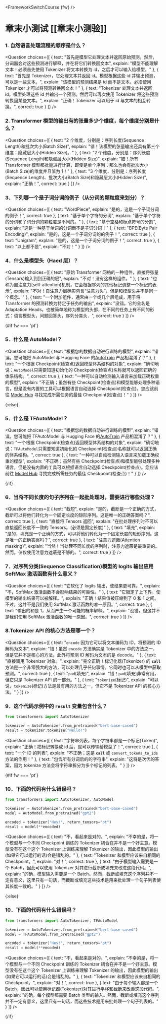 <FrameworkSwitchCourse {fw} />

<!-- DISABLE-FRONTMATTER-SECTIONS -->

# 章末小测试 [[章末小测验]]

<CourseFloatingBanner
    chapter={2}
    classNames="absolute z-10 right-0 top-0"
/>

### 1. 自然语言处理流程的顺序是什么？
<Question
	choices={[
		{
			text: "首先是模型它处理文本并返回原始预测。然后，分词器会对这些预测进行解释，并在将它们转换回文本",
			explain: "模型不能理解文本！必须首先使用 Tokenizer 将文本转换为 id，之后才可以输入给模型。"
		},
		{
			text: "首先是 Tokenizer，它处理文本并返回 id。模型根据这些 id 并输出预测，可以是一些文本。",
			explain: "该模型的预测结果是 id 而不是文本。必须使用 Tokenizer 才可以将预测转换回文本！"
		},
		{
			text: "Tokenizer 处理文本并返回 id。模型处理这些 id 并输出一个预测。然后可以再次使用 Tokenizer 将这些预测转换回某些文本。",
			explain: "正确！Tokenizer 可以用于 id 与文本的相互转换。",
            correct: true
		}
	]}
/>

### 2. Transformer 模型的输出有的张量多少个维度，每个维度分别是什么？
<Question
	choices={[
		{
			text: "2 个维度，分别是：序列长度(Sequence Length)和批次大小(Batch Size)",
			explain: "错！该模型的张量输出还具有第三个维度：隐藏层大小(Hidden Size)。"
		},
		{
			text: "2 个维度，分别是：序列长度(Sequence Length)和隐藏层大小(Hidden Size)",
			explain: "错！所有 Transformer 模型都批量进行计算，即使是单个序列；那么也会有批次大小(Batch Size)的维度并且值为 1！"
		},
		{
			text: "3 个维度，分别是：序列长度(Sequence Length)、批次大小(Batch Size)和隐藏层大小(Hidden Size)",
			explain: "正确！",
            correct: true
		}
	]}
/>

### 3．下列哪一个是子词分词的例子（从分词的颗粒度来划分）？
<Question
	choices={[
		{
			text: "WordPiece",
			explain: "是的，这是一个子词分词的例子！",
            correct: true
		},
		{
			text: "基于单个字符的分词",
			explain: "基于单个字符的分词和子词分词的颗粒度是不同的。"
		},
		{
			text: "基于空格和标点符号的分割",
			explain: "这是一种基于单词的分词而不是子词分词！"
		},
		{
			text: "BPE(Byte Pair Encoding)",
			explain: "是的，这是一个子词分词的的例子！",
            correct: true
        },
		{
			text: "Unigram",
			explain: "是的，这是一个子词分词的例子！",
            correct: true
        },
		{
			text: "以上都不是",
			explain: "不对！"
        }
	]}
/>

### 4．什么是模型头（Haed 层）？
<Question
	choices={[
		{
			text: "原始 Transformer 网络的一种组件，直接将张量(Tensors)输入到到正确的层",
			explain: "不对！没有这样的组件。"
		},
		{
			text: "也称为自注意力(self-attention)机制，它会根据序列的其他标记调整一个标记的表示",
			explain: "不对！自注意力层确实包含“注意力头”，但是和模型头并不是同一个概念。"
		},
		{
			text: "一个附加组件，通常由一个或几个层组成，用于将 Transformer 的预测转换为特定于任务的输出",
			explain: "没错。它的全名是 Adaptation Heads，也被简单地称为模型的头部，在不同的任务上有不同的形式：语言模型头，问题回答头，序列分类头．",
			correct: true
		} 
	]}
/>

{#if fw === 'pt'}
### 5．什么是 AutoModel？
<Question
	choices={[
		{
			text: "根据您的数据自动进行训练的模型",
			explain: "错误。您可能把 AutoModel 与 Hugging Face 的<a href='https://huggingface.co/autotrain'>AutoTrain</a> 产品相混淆了？"
		},
		{
			text: "一个根据 Checkpoint(检查点)返回模型体系结构的对象",
			explain: "确切地说：<code>AutoModel</code>只需要知道初始化的 Checkpoint(检查点)名称就可以返回正确的体系结构。",
			correct: true
		},
		{
			text: "一种可以自动检测输入语言来加载正确权重的模型",
			explain: "不正确；虽然有些 Checkpoint(检查点)和模型能够处理多种语言，但是没有内置的工具可以根据语言自动选择 Checkpoint(检查点)。您应该前往 <a href='https://huggingface.co/models'>Model Hub</a> 寻找完成所需任务的最佳 Checkpoint(检查点)！"
		} 
	]}
/>

{:else}
### 5．什么是 TFAutoModel？
<Question
	choices={[
		{
			text: "根据您的数据自动进行训练的模型",
			explain: "错误。您可能把 TFAutoModel 与 Hugging Face 的<a href='https://huggingface.co/autotrain'>AutoTrain</a> 产品相混淆了？"
		},
		{
			text: "一个根据 Checkpoint(检查点)返回模型体系结构的对象",
			explain: "确切地说：<code>TFAutoModel</code>只需要知道初始化的 Checkpoint(检查点)名称就可以返回正确的体系结构。",
			correct: true
		},
		{
			text: "一种可以自动检测输入语言来加载正确权重的模型",
			explain: "不正确；虽然有些 Checkpoint(检查点)和模型能够处理多种语言，但是没有内置的工具可以根据语言自动选择 Checkpoint(检查点)。您应该前往 <a href='https://huggingface.co/models'>Model Hub</a> 寻找完成所需任务的最佳 Checkpoint(检查点)！"
		} 
	]}
/>

{/if}

### 6．当将不同长度的句子序列在一起批处理时，需要进行哪些处理？
<Question
	choices={[
		{
			text: "截短",
			explain: "是的，截断是一个正确的方式，截断可以将他们转化为一个固定长度的矩形序列。这是唯一的正确答案吗？",
			correct: true
		},
		{
			text: "直接将 Tensors 返回",
			explain: "在批处理序列时不可以直接返回长度不一致的 Tensors。(必须是固定长度)"
		},
		{
			text: "填充",
			explain: "是的，填充是一个正确的方式，可以将他们转化为一个固定长度的矩形序列。这是唯一的正确答案吗？",
			correct: true
		}, 
		{
			text: "注意力遮蔽(Attention masking)",
			explain: "当然！当处理不同长度的序列时，注意力遮蔽是最重要的。然而，仅仅使用注意力遮蔽是不够的。",
			correct: true
		} 
	]}
/>

### 7．对序列分类(Sequence Classification)模型的 logits 输出应用 SoftMax 激活函数有什么意义？
<Question
	choices={[
		{
			text: "它软化了 logits 输出，使结果更可靠。",
			explain: "不，SoftMax 激活函数不会影响结果的可靠性。"
		},
		{
			text: "它限定了上下界，使模型的输出结果可以被解释。",
			explain: "正确！结果值被压缩到了 0 和 1 之间。不过，这并不是我们使用 SoftMax 激活函数的唯一原因。",
            correct: true
		},
		{
			text: "输出的和是 1，从而产生一个可能的概率解释。",
			explain: "没错，但这并不是我们使用 SoftMax 激活函数的唯一原因。",
            correct: true
		}
	]}
/>

### 8.Tokenizer API 的核心方法是哪一个？
<Question
	choices={[
		{
			text: "<code>encode</code> 因为它可以将文本编码为 ID，将预测的 ID 解码为文本",
			explain: "错！虽然 <code>encode</code> 方法确实是 Tokenizer 中的方法之一，但是它并不是核心的方法，此外将预测 ID 解码为文本的是 decode。"
		},
		{
			text: "直接调用 Tokenizer 对象。",
			explain: "完全正确！标记化器(Tokenizer) 的 <code>__call__</code>方法是一个非常强大的方法，可以处理几乎任何事情。它同时也可以从模型中获取预测。",
			correct: true
		},
		{
			text: "<code>pad</code>(填充)",
			explain: "错！<code>pad</code>(填充)非常有用，但它只是 Tokenizer API 的一部分。"
		},
		{
			text: "<code>tokenize</code>(标记)",
			explain: "可以说，<code>tokenize</code>(标记)方法是最有用的方法之一，但它不是 Tokenizer API 的核心方法。"
		}
	]}
/>

### 9．这个代码示例中的 `result` 变量包含什么？
```py
from transformers import AutoTokenizer

tokenizer = AutoTokenizer.from_pretrained("bert-base-cased")
result = tokenizer.tokenize("Hello!")
```

<Question
	choices={[
		{
			text: "字符串列表，每个字符串都是一个标记(Token)",
			explain: "正确！把标记转换成 id 后，就可以传输给模型了！",
            correct: true
		},
		{
			text: "一个 ID 的列表",
			explain: "不正确；这是 <code>__call__</code> 或 <code>convert_tokens_to_ids</code>方法的作用！"
		},
		{
			text: "包含所有分词后的的字符串",
			explain: "这将是次优的答案，因为 tokenize 方法会将字符串拆分为多个标记的列表。"
		}
	]}
/>

{#if fw === 'pt'}
### 10．下面的代码有什么错误吗？
```py
from transformers import AutoTokenizer, AutoModel

tokenizer = AutoTokenizer.from_pretrained("bert-base-cased")
model = AutoModel.from_pretrained("gpt2")

encoded = tokenizer("Hey!", return_tensors="pt")
result = model(**encoded)
```

<Question
	choices={[
		{
			text: "不，看起来是对的。",
			explain: "不幸的是，将一个模型与一个不同 Checkpoint 训练的 Tokenizer 耦合在并不是一个好主意。模型没有在这个这个 Tokenizer 上训练来理解 Tokenizer 的输出，因此模型的输出(如果它可以运行的话)会是错乱的。"
		},
		{
			text: "Tokenizer 和模型应该来自相同的 Checkpoint。",
			explain: "对！",
            correct: true
		},
		{
			text: "由于模型输入需要是一个 Batch，因此可以使用 Tokenizer 对其进行截断或填充来改进这段代码。",
			explain: "的确，模型输入需要是一个 Batch。然而，截断或填充这个序列并不一定有意义，这里只有一句话，而截断或填充这些技术是用来批处理一个句子列表使其长度一致的。"
		}
	]}
/>

{:else}
### 10．下面的代码有什么错误吗？
```py
from transformers import AutoTokenizer, TFAutoModel

tokenizer = AutoTokenizer.from_pretrained("bert-base-cased")
model = TFAutoModel.from_pretrained("gpt2")

encoded = tokenizer("Hey!", return_tensors="pt")
result = model(**encoded)
```

<Question
	choices={[
		{
			text: "不，看起来是对的。",
			explain: "不幸的是，将一个模型与一个不同 Checkpoint 训练的 Tokenizer 耦合在并不是一个好主意。模型没有在这个这个 Tokenizer 上训练来理解 Tokenizer 的输出，因此模型的输出(如果它可以运行的话)会是错乱的。"
		},
		{
			text: "Tokenizer 和模型应该来自相同的 Checkpoint。",
			explain: "对！",
            correct: true
		},
		{
			text: "由于每个输入都是一个 Batch，因此可以使用标记器(Tokenizer)对其进行平移和截断来改善这段代码。",
			explain: "的确，每个模型都需要 Batch 类型的输入。然而，截断或填充这个序列并不一定有意义，这里只有一句话，而这些技术是用来批处理一个句子列表的。"
		}
	]}
/>

{/if}
